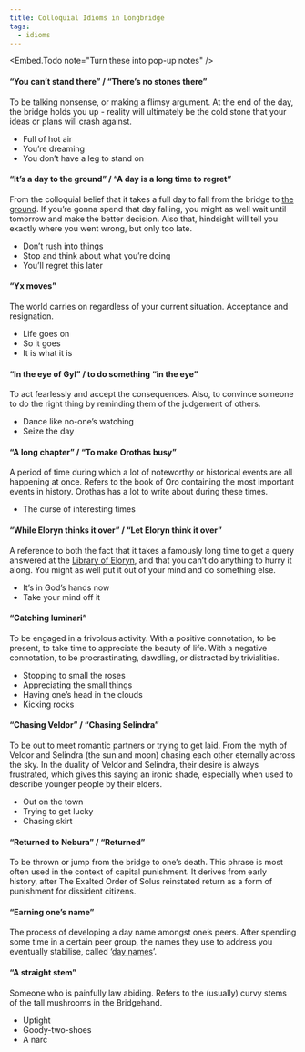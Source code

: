 ```yaml
---
title: Colloquial Idioms in Longbridge
tags:
  - idioms
---
```

<Embed.Todo note="Turn these into pop-up notes" />

#### “You can’t stand there” / “There’s no stones there”
To be talking nonsense, or making a flimsy argument. At the end of the day, the
bridge holds you up - reality will ultimately be the cold stone that your ideas
or plans will crash against.
- Full of hot air
- You’re dreaming
- You don’t have a leg to stand on

#### “It’s a day to the ground” / “A day is a long time to regret”
From the colloquial belief that it takes a full day to fall from the bridge to
[the ground](lore:the-ground). If you’re gonna spend that day falling, you
might as well wait until tomorrow and make the better decision. Also that,
hindsight will tell you exactly where you went wrong, but only too late.
- Don’t rush into things
- Stop and think about what you’re doing
- You’ll regret this later

#### “Yx moves”
The world carries on regardless of your current situation. Acceptance and
resignation.
- Life goes on
- So it goes
- It is what it is

#### “In the eye of Gyl” / to do something “in the eye”
To act fearlessly and accept the consequences. Also, to convince someone to do
the right thing by reminding them of the judgement of others.
- Dance like no-one’s watching
- Seize the day

#### “A long chapter” / “To make Orothas busy”
A period of time during which a lot of noteworthy or historical events are all
happening at once. Refers to the book of Oro containing the most important
events in history. Orothas has a lot to write about during these times.
- The curse of interesting times

#### “While Eloryn thinks it over” / “Let Eloryn think it over”
A reference to both the fact that it takes a famously long time to get a query
answered at the [Library of Eloryn](lore:library-of-eloryn), and that you can’t
do anything to hurry it along. You might as well put it out of your mind and do
something else.
- It’s in God’s hands now
- Take your mind off it

#### “Catching luminari”
To be engaged in a frivolous activity. With a positive connotation, to be
present, to take time to appreciate the beauty of life. With a negative
connotation, to be procrastinating, dawdling, or distracted by trivialities.
- Stopping to small the roses
- Appreciating the small things
- Having one’s head in the clouds
- Kicking rocks

#### “Chasing Veldor” / “Chasing Selindra”
To be out to meet romantic partners or trying to get laid. From the myth of
Veldor and Selindra (the sun and moon) chasing each other eternally across the
sky. In the duality of Veldor and Selindra, their desire is always frustrated,
which gives this saying an ironic shade, especially when used to describe
younger people by their elders.
- Out on the town
- Trying to get lucky
- Chasing skirt

#### “Returned to Nebura” / “Returned”
To be thrown or jump from the bridge to one’s death. This phrase is most often
used in the context of capital punishment. It derives from early history, after
The Exalted Order of Solus reinstated return as a form of punishment for
dissident citizens.

#### “Earning one’s name”
The process of developing a day name amongst one’s peers. After spending some
time in a certain peer group, the names they use to address you eventually
stabilise, called ‘[day names](lore:day-names)’.

#### “A straight stem”
Someone who is painfully law abiding. Refers to the (usually) curvy stems of
the tall mushrooms in the Bridgehand.
- Uptight
- Goody-two-shoes
- A narc 
